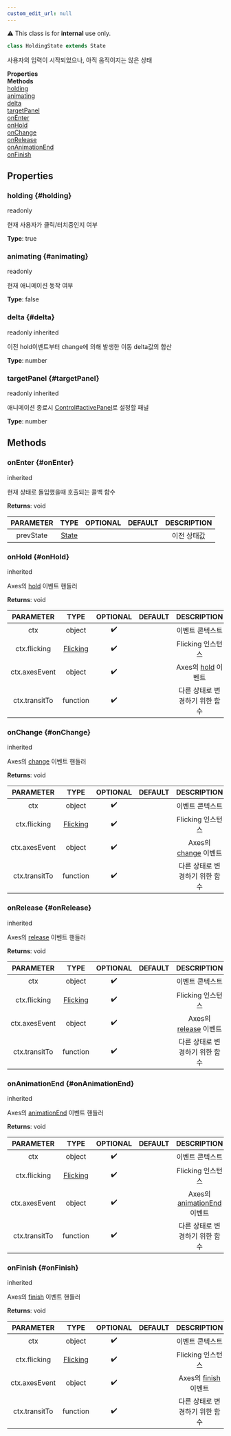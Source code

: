 ```yaml
---
custom_edit_url: null
---
```


<div className="notification is-warning my-2">⚠️ This class is for <strong>internal</strong> use only.</div>

```ts
class HoldingState extends State
```

<div>

</div>

사용자의 입력이 시작되었으나, 아직 움직이지는 않은 상태

<div className="container">
  <div className="row mb-2"><div className="col col--6"><strong>Properties</strong></div><div className="col col--6"><strong>Methods</strong></div></div>
  <div className="row"><div className="col col--6"><a href="#holding">holding</a><br/><a href="#animating">animating</a><br/><a href="#delta">delta</a><br/><a href="#targetPanel">targetPanel</a></div><div className="col col--6"><a href="#onEnter">onEnter</a><br/><a href="#onHold">onHold</a><br/><a href="#onChange">onChange</a><br/><a href="#onRelease">onRelease</a><br/><a href="#onAnimationEnd">onAnimationEnd</a><br/><a href="#onFinish">onFinish</a></div></div>
</div>

## Properties

### holding {#holding}

<div>
  <span className="badge badge--warning">readonly</span>
</div>

현재 사용자가 클릭/터치중인지 여부

**Type**: true

### animating {#animating}

<div>
  <span className="badge badge--warning">readonly</span>
</div>

현재 애니메이션 동작 여부

**Type**: false

### delta {#delta}

<div>
  <span className="badge badge--warning">readonly</span>
  <span className="badge badge--danger">inherited</span>
</div>

이전 hold이벤트부터 change에 의해 발생한 이동 delta값의 합산

**Type**: number

### targetPanel {#targetPanel}

<div>
  <span className="badge badge--warning">readonly</span>
  <span className="badge badge--danger">inherited</span>
</div>

애니메이션 종료시 [Control#activePanel](Control#activePanel)로 설정할 패널

**Type**: number

## Methods

### onEnter {#onEnter}

<div>
  <span className="badge badge--danger">inherited</span>
</div>

현재 상태로 돌입했을때 호출되는 콜백 함수

**Returns**: void

|PARAMETER|TYPE|OPTIONAL|DEFAULT|DESCRIPTION|
|:---:|:---:|:---:|:---:|:---:|
|prevState|[State](State)|||이전 상태값|

### onHold {#onHold}

<div>
  <span className="badge badge--danger">inherited</span>
</div>

Axes의 [hold](https://naver.github.io/egjs-axes/release/latest/doc/eg.Axes.html#event:hold) 이벤트 핸들러

**Returns**: void

|PARAMETER|TYPE|OPTIONAL|DEFAULT|DESCRIPTION|
|:---:|:---:|:---:|:---:|:---:|
|ctx|object|✔️||이벤트 콘텍스트|
|ctx.flicking|[Flicking](Flicking)|✔️||Flicking 인스턴스|
|ctx.axesEvent|object|✔️||Axes의 [hold](https://naver.github.io/egjs-axes/release/latest/doc/eg.Axes.html#event:hold) 이벤트|
|ctx.transitTo|function|✔️||다른 상태로 변경하기 위한 함수|

### onChange {#onChange}

<div>
  <span className="badge badge--danger">inherited</span>
</div>

Axes의 [change](https://naver.github.io/egjs-axes/release/latest/doc/eg.Axes.html#event:change) 이벤트 핸들러

**Returns**: void

|PARAMETER|TYPE|OPTIONAL|DEFAULT|DESCRIPTION|
|:---:|:---:|:---:|:---:|:---:|
|ctx|object|✔️||이벤트 콘텍스트|
|ctx.flicking|[Flicking](Flicking)|✔️||Flicking 인스턴스|
|ctx.axesEvent|object|✔️||Axes의 [change](https://naver.github.io/egjs-axes/release/latest/doc/eg.Axes.html#event:change) 이벤트|
|ctx.transitTo|function|✔️||다른 상태로 변경하기 위한 함수|

### onRelease {#onRelease}

<div>
  <span className="badge badge--danger">inherited</span>
</div>

Axes의 [release](https://naver.github.io/egjs-axes/release/latest/doc/eg.Axes.html#event:release) 이벤트 핸들러

**Returns**: void

|PARAMETER|TYPE|OPTIONAL|DEFAULT|DESCRIPTION|
|:---:|:---:|:---:|:---:|:---:|
|ctx|object|✔️||이벤트 콘텍스트|
|ctx.flicking|[Flicking](Flicking)|✔️||Flicking 인스턴스|
|ctx.axesEvent|object|✔️||Axes의 [release](https://naver.github.io/egjs-axes/release/latest/doc/eg.Axes.html#event:release) 이벤트|
|ctx.transitTo|function|✔️||다른 상태로 변경하기 위한 함수|

### onAnimationEnd {#onAnimationEnd}

<div>
  <span className="badge badge--danger">inherited</span>
</div>

Axes의 [animationEnd](https://naver.github.io/egjs-axes/release/latest/doc/eg.Axes.html#event:animationEnd) 이벤트 핸들러

**Returns**: void

|PARAMETER|TYPE|OPTIONAL|DEFAULT|DESCRIPTION|
|:---:|:---:|:---:|:---:|:---:|
|ctx|object|✔️||이벤트 콘텍스트|
|ctx.flicking|[Flicking](Flicking)|✔️||Flicking 인스턴스|
|ctx.axesEvent|object|✔️||Axes의 [animationEnd](https://naver.github.io/egjs-axes/release/latest/doc/eg.Axes.html#event:animationEnd) 이벤트|
|ctx.transitTo|function|✔️||다른 상태로 변경하기 위한 함수|

### onFinish {#onFinish}

<div>
  <span className="badge badge--danger">inherited</span>
</div>

Axes의 [finish](https://naver.github.io/egjs-axes/release/latest/doc/eg.Axes.html#event:finish) 이벤트 핸들러

**Returns**: void

|PARAMETER|TYPE|OPTIONAL|DEFAULT|DESCRIPTION|
|:---:|:---:|:---:|:---:|:---:|
|ctx|object|✔️||이벤트 콘텍스트|
|ctx.flicking|[Flicking](Flicking)|✔️||Flicking 인스턴스|
|ctx.axesEvent|object|✔️||Axes의 [finish](https://naver.github.io/egjs-axes/release/latest/doc/eg.Axes.html#event:finish) 이벤트|
|ctx.transitTo|function|✔️||다른 상태로 변경하기 위한 함수|

